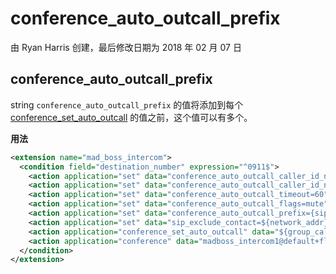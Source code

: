# conference_auto_outcall_prefix

由 Ryan Harris 创建，最后修改日期为 2018 年 02 月 07 日

## conference_auto_outcall_prefix

string  `conference_auto_outcall_prefix` 的值将添加到每个 [conference\_set\_auto\_outcall](../FreeSWITCH-Explained/Modules/mod_conference_3965534.mdx#outbound-conference) 的值之前，这个值可以有多个。

**用法**

```xml
<extension name="mad_boss_intercom">
  <condition field="destination_number" expression="^0911$">
    <action application="set" data="conference_auto_outcall_caller_id_name=Mad Boss1"/>
    <action application="set" data="conference_auto_outcall_caller_id_number=0911"/>
    <action application="set" data="conference_auto_outcall_timeout=60"/>
    <action application="set" data="conference_auto_outcall_flags=mute"/>
    <action application="set" data="conference_auto_outcall_prefix={sip_auto_answer=true,execute_on_answer='bind_meta_app 2 a s1 transfer::intercept:${uuid} inline'}"/>
    <action application="set" data="sip_exclude_contact=${network_addr}"/>
    <action application="conference_set_auto_outcall" data="${group_call(sales)}"/>
    <action application="conference" data="madboss_intercom1@default+flags{endconf|deaf}"/>
  </condition>
</extension>
```